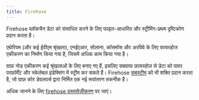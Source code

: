 ```yaml
---
title: Firehose
---
```


Firehose ब्लॉकचैन डेटा को संसाधित करने के लिए फाइल-आधारित और स्ट्रीमिंग-प्रथम दृष्टिकोण प्रदान करता है।

एथेरियम (और कई ईवीएम श्रृंखला), एनईएआर, सोलाना, कॉसमॉस और अरविवे के लिए फायरहोज एकीकरण का निर्माण किया गया है, जिसमें अधिक काम किया गया है।

ग्राफ़ नोड एकीकरण कई श्रृंखलाओं के लिए बनाए गए हैं, इसलिए सबग्राफ फ़ायरहोज़ से डेटा को पावर परफ़ॉर्मेंट और स्केलेबल इंडेक्सिंग में स्ट्रीम कर सकते हैं। Firehose [सबस्ट्रीम](/substreams) को भी शक्ति प्रदान करता है, जो ग्राफ़ कोर डेवलपर्स द्वारा निर्मित एक नई रूपांतरण तकनीक है।

अधिक जानने के लिए [firehose दस्तावेज़ीकरण](https://firehose.streamingfast.io/) पर जाएं।
